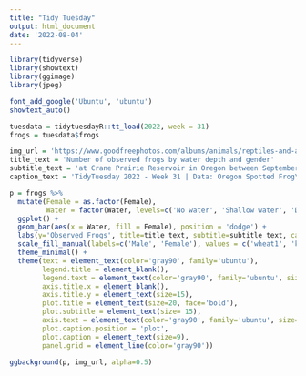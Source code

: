 ```yaml
---
title: "Tidy Tuesday"
output: html_document
date: '2022-08-04'
---
```


```r
library(tidyverse)
library(showtext)
library(ggimage)
library(jpeg)
```

```r
font_add_google('Ubuntu', 'ubuntu')
showtext_auto()
```

```r
tuesdata = tidytuesdayR::tt_load(2022, week = 31)
frogs = tuesdata$frogs
```


```r
img_url = 'https://www.goodfreephotos.com/albums/animals/reptiles-and-amphibians/green-frog.jpg'
title_text = 'Number of observed frogs by water depth and gender'
subtitle_text = 'at Crane Prairie Reservoir in Oregon between September and late November of 2018' 
caption_text = 'TidyTuesday 2022 - Week 31 | Data: Oregon Spotted Frog\nGraphic: @itsLauBa7'

p = frogs %>% 
  mutate(Female = as.factor(Female),
         Water = factor(Water, levels=c('No water', 'Shallow water', 'Deep water', 'Unknown water'))) %>% 
  ggplot() +
  geom_bar(aes(x = Water, fill = Female), position = 'dodge') +
  labs(y='Observed Frogs', title=title_text, subtitle=subtitle_text, caption=caption_text) +
  scale_fill_manual(labels=c('Male', 'Female'), values = c('wheat1', 'khaki4')) +
  theme_minimal() +
  theme(text = element_text(color='gray90', family='ubuntu'),
        legend.title = element_blank(),
        legend.text = element_text(color='gray90', family='ubuntu', size=15),
        axis.title.x = element_blank(),
        axis.title.y = element_text(size=15),
        plot.title = element_text(size=20, face='bold'),
        plot.subtitle = element_text(size= 15),
        axis.text = element_text(color='gray90', family='ubuntu', size=12),
        plot.caption.position = 'plot',
        plot.caption = element_text(size=9),
        panel.grid = element_line(color='gray90')) 

ggbackground(p, img_url, alpha=0.5)
```


